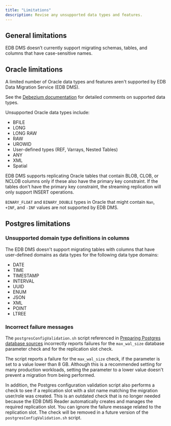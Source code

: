 ```yaml
---
title: "Limitations"
description: Revise any unsupported data types and features.  
---
```


## General limitations

EDB DMS doesn’t currently support migrating schemas, tables, and columns that have case-sensitive names.

## Oracle limitations

A limited number of Oracle data types and features aren't supported by EDB Data Migration Service (EDB DMS).

See the [Debezium documentation](https://debezium.io/documentation/reference/2.2/connectors/oracle.html#oracle-data-type-mappings) for detailed comments on supported data types. 

Unsupported Oracle data types include:

- BFILE
- LONG
- LONG RAW
- RAW
- UROWID
- User-defined types (REF, Varrays, Nested Tables)
- ANY
- XML
- Spatial

EDB DMS supports replicating Oracle tables that contain BLOB, CLOB, or NCLOB columns only if these also have the primary key constraint. If the tables don't have the primary key constraint, the streaming replication will only support INSERT operations.

`BINARY_FLOAT` and `BINARY_DOUBLE` types in Oracle that might contain `Nan`, `+INF`, and `-INF` values are not supported by EDB DMS.

## Postgres limitations

### Unsupported domain type definitions in columns

The EDB DMS doesn't support migrating tables with columns that have user-defined domains as data types for the following data type domains:

- DATE
- TIME
- TIMESTAMP
- INTERVAL
- UUID
- ENUM
- JSON
- XML
- POINT
- LTREE

### Incorrect failure messages

The `postgresConfigValidation.sh` script referenced in [Preparing Postgres database sources](getting_started/preparing_db/preparing_postgres_source_databases) incorrectly reports failures for the `max_wal_size` database parameter check and for the replication slot check. 

The script reports a failure for the `max_wal_size` check, if the parameter is set to a value lower than 8&nbsp;GB. Although this is a recommended setting for many production workloads, setting the parameter to a lower value doesn't prevent a migration from being performed. 

In addition, the Postgres configuration validation script also performs a check to see if a replication slot with a slot name matching the migration user/role was created. This is an outdated check that is no longer needed because the EDB DMS Reader automatically creates and manages the required replication slot. You can ignore the failure message related to the replication slot. The check will be removed in a future version of the `postgresConfigValidation.sh` script.